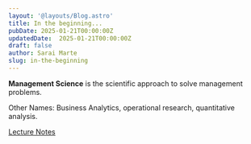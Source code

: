 ```yaml
---
layout: '@layouts/Blog.astro'
title: In the beginning...
pubDate: 2025-01-21T00:00:00Z 
updatedDate:  2025-01-21T00:00:00Z 
draft: false
author: Sarai Marte
slug: in-the-beginning
---
```


**Management Science** is the scientific approach to solve management problems.

Other Names: Business Analytics, operational research, quantitative analysis. 

<a href = "https://rutgersconnect-my.sharepoint.com/:b:/g/personal/smm651_scarletmail_rutgers_edu/EYEBL-jCApZNqG84l2nGeeoBQeyZsBjY5jwcDAg8DjIyWw?e=E3fffm"> Lecture Notes </a>